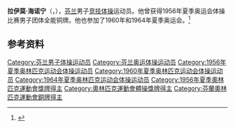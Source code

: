 {{NoteTA|G1=Sports}}
'''拉伊莫·海诺宁'''（{{lang-fi|Raimo Heinonen}}，{{bd|1935年|5月29日|}}），[[芬兰|芬兰]]男子[[竞技体操|竞技体操]]运动员。他曾获得1956年夏季奥运会体操比赛男子团体全能铜牌。他也参加了1960年和1964年夏季奥运会。<ref>{{Cite web|title=Raimo HEINONEN|url=https://www.olympic.org/raimo-heinonen|accessdate=2021-03-21|work=International Olympic Committee|archive-date=2017-11-10|archive-url=https://web.archive.org/web/20171110005213/https://www.olympic.org/raimo-heinonen|dead-url=no}}</ref>

== 参考资料 ==
{{reflist}}

{{Authority control}}
{{DEFAULTSORT:Heinonen, Raimo}}
[[Category:芬兰男子体操运动员|Category:芬兰男子体操运动员]]
[[Category:芬兰奥运体操运动员|Category:芬兰奥运体操运动员]]
[[Category:1956年夏季奥林匹克运动会体操运动员|Category:1956年夏季奥林匹克运动会体操运动员]]
[[Category:1960年夏季奥林匹克运动会体操运动员|Category:1960年夏季奥林匹克运动会体操运动员]]
[[Category:1964年夏季奥林匹克运动会体操运动员|Category:1964年夏季奥林匹克运动会体操运动员]]
[[Category:1956年夏季奧林匹克運動會獎牌得主|Category:1956年夏季奧林匹克運動會獎牌得主]]
[[Category:奧林匹克運動會體操獎牌得主|Category:奧林匹克運動會體操獎牌得主]]
[[Category:芬蘭奧林匹克運動會銅牌得主|Category:芬蘭奧林匹克運動會銅牌得主]]